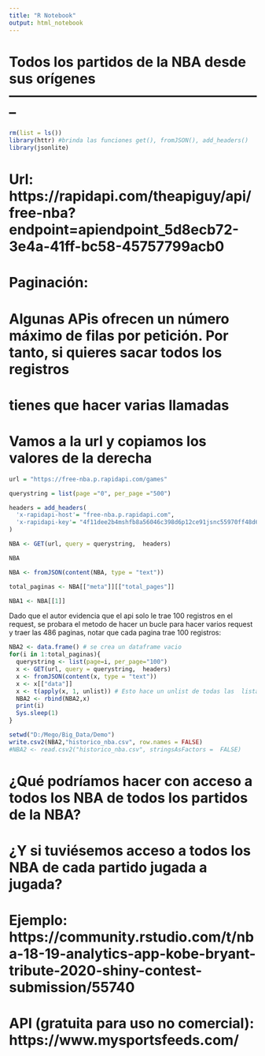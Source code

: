 ```yaml
---
title: "R Notebook"
output: html_notebook
---
```



# Todos los partidos de la NBA desde sus orígenes --------------------------------------------------------
```r
rm(list = ls())
library(httr) #brinda las funciones get(), fromJSON(), add_headers()
library(jsonlite)
```

# Url: https://rapidapi.com/theapiguy/api/free-nba?endpoint=apiendpoint_5d8ecb72-3e4a-41ff-bc58-45757799acb0

# Paginación:
# Algunas APis ofrecen un número máximo de filas por petición. Por tanto, si quieres sacar todos los registros
# tienes que hacer varias llamadas

# Vamos a la url y copiamos los valores de la derecha


```r
url = "https://free-nba.p.rapidapi.com/games"
```


```r
querystring = list(page ="0", per_page ="500")
```


```r
headers = add_headers(
  'x-rapidapi-host'= "free-nba.p.rapidapi.com",
  'x-rapidapi-key'= "4f11dee2b4mshfb8a56046c398d6p12ce91jsnc55970ff48d6"
)
```


```r
NBA <- GET(url, query = querystring,  headers)

NBA
```

```r
NBA <- fromJSON(content(NBA, type = "text"))

total_paginas <- NBA[["meta"]][["total_pages"]]
```
```r
NBA1 <- NBA[[1]]
```

Dado que el autor evidencia que el api solo le trae 100 registros en el request, se probara el metodo de hacer un bucle para hacer varios request y traer las 486 paginas, notar que cada pagina trae 100 registros:

```r
NBA2 <- data.frame() # se crea un dataframe vacio
for(i in 1:total_paginas){
  querystring <- list(page=i, per_page="100")
  x <- GET(url, query = querystring,  headers)
  x <- fromJSON(content(x, type = "text"))
  x <- x[["data"]]
  x <- t(apply(x, 1, unlist)) # Esto hace un unlist de todas las  listas dentro del dataframe
  NBA2 <- rbind(NBA2,x)
  print(i)
  Sys.sleep(1)
}
```


```r
setwd("D:/Mego/Big_Data/Demo")
write.csv2(NBA2,"historico_nba.csv", row.names = FALSE)
#NBA2 <- read.csv2("historico_nba.csv", stringsAsFactors =  FALSE)
```


# ¿Qué podríamos hacer con acceso a todos los NBA de todos los partidos de la NBA?
# ¿Y si tuviésemos acceso a todos los NBA de cada partido jugada a jugada?
# Ejemplo: https://community.rstudio.com/t/nba-18-19-analytics-app-kobe-bryant-tribute-2020-shiny-contest-submission/55740
# API (gratuita para uso no comercial): https://www.mysportsfeeds.com/

